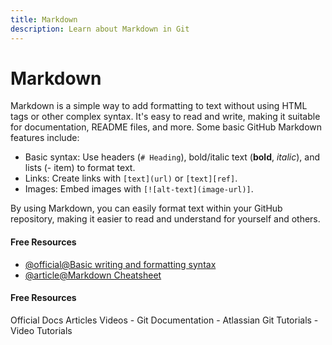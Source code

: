 ```yaml
---
title: Markdown
description: Learn about Markdown in Git
---
```


# Markdown

Markdown is a simple way to add formatting to text without using HTML tags or other complex syntax. It's easy to read and write, making it suitable for documentation, README files, and more. Some basic GitHub Markdown features include:

- Basic syntax: Use headers (`# Heading`), bold/italic text (**bold**, *italic*), and lists (- item) to format text.
- Links: Create links with `[text](url)` or `[text][ref]`.
- Images: Embed images with `[![alt-text](image-url)]`.

By using Markdown, you can easily format text within your GitHub repository, making it easier to read and understand for yourself and others.

#### Free Resources

- [@official@Basic writing and formatting syntax](https://docs.github.com/en/get-started/writing-on-github/getting-started-with-writing-and-formatting-on-github/basic-writing-and-formatting-syntax)
- [@article@Markdown Cheatsheet](https://github.com/adam-p/markdown-here/wiki/Markdown-Cheatsheet)

#### Free Resources

<Tabs defaultValue="official">
<TabsList>
<TabsTrigger value="official">Official Docs</TabsTrigger>
<TabsTrigger value="article">Articles</TabsTrigger>
<TabsTrigger value="video">Videos</TabsTrigger>
</TabsList>

<TabsContent value="official">
- <Link href="https://git-scm.com/docs">Git Documentation</Link>
</TabsContent>
<TabsContent value="article">
- <Link href="https://www.atlassian.com/git/tutorials">Atlassian Git Tutorials</Link>
</TabsContent>
<TabsContent value="video">
- <Link href="https://www.youtube.com/results?search_query=git+markdown+tutorial">Video Tutorials</Link>
</TabsContent>
</Tabs>

<Outlet path="5-github/basics/markdown" />
